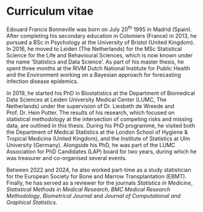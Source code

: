 # Curriculum vitae {.unnumbered}

Edouard Francis Bonneville was born on July 20^th^ 1995 in Madrid (Spain). After completing his secondary education in Colomiers (France) in 2013, he pursued a BSc in Psychology at the University of Bristol (United Kingdom). In 2016, he moved to Leiden (The Netherlands) for the MSc Statistical Science for the Life and Behavioural Sciences, which is now known under the name 'Statistics and Data Science'. As part of his master thesis, he spent three months at the RIVM Dutch National Institute for Public Health and the Environment working on a Bayesian approach for forecasting infection disease epidemics. 

In 2019, he started his PhD in Biostatistics at the Department of Biomedical Data Sciences at Leiden University Medical Center (LUMC, The Netherlands) under the supervision of Dr. Liesbeth de Wreede and Prof. Dr. Hein Putter. The results of his research, which focused on statistical methodology at the intersection of competing risks and missing data, are outlined in this thesis. During his PhD programme, he visited both the Department of Medical Statistics at the London School of Hygiene \& Tropical Medicine (United Kingdom), and the Institute of Statistics at Ulm University (Germany). Alongside his PhD, he was part of the LUMC Association for PhD Candidates (LAP) board for two years, during which he was treasurer and co-organised several events.

Between 2022 and 2024, he also worked part-time as a study statistician for the European Society for Bone and Marrow Transplantation (EBMT). Finally, he has served as a reviewer for the journals *Statistics in Medicine*, *Statistical Methods in Medical Research*, *BMC Medical Research Methodology*, *Biometrical Journal* and *Journal of Computational and Graphical Statistics*.

